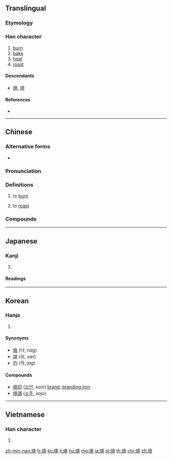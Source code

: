 {{also|焼|烧}}
==Translingual==
{{Han simplified forms|燒|焼|烧}}

===Etymology===
{{Han compound|火|堯|c1=s|c2=p|t1=fire|ls=psc}}

===Han character===
{{Han char|rn=86|rad=火|as=12|sn=16|four=94811|canj=FGGU}}

# [[burn]]
# [[bake]]
# [[heat]]
# [[roast]]

====Descendants====
* [[焼]], [[烧]]

====References====
* {{Han ref|kx=0683.080|dkj=19420|dj=1095.080|hdz=32231.070|uh=71D2|ud=29138|bh=BF4E|bd=48974}}

----

==Chinese==
{{zh-forms|s=烧}}

===Alternative forms===
* {{zh-l|焼}}

===Pronunciation===
{{zh-pron
|m=shāo
|c=siu1
|h=pfs=sêu
|md=
|mn=sio
|w=
|mc=y
|oc=y
|cat=v
}}

===Definitions===
{{zh-hanzi}}

# to [[burn]]
#: {{zh-usex|燃燒|to burn}}
# to [[roast]]
#: {{zh-usex|燒肉|[[siu yuk]]}}

===Compounds===
{{der3
|{{l|cmn|红烧|tr=hóngshāo}}, {{l|cmn|红烧肉}}
|{{l|cmn|火烧儿|tr=hǔoshāo'r}}
|{{l|cmn|烧杯}}
|{{l|cmn|烧饼|tr=shāobǐng}}
|{{l|cmn|烧菜}}
|{{l|cmn|烧饭}}
|{{l|cmn|烧高香}}
|{{l|cmn|烧锅}}
|{{l|cmn|烧焊}}
|{{l|cmn|烧化}}
|{{l|cmn|烧荒}}
|{{l|cmn|烧毁}}
|{{l|cmn|烧火}}
|{{l|cmn|烧碱}}
|{{l|cmn|烧结}}
|{{l|cmn|烧酒|tr=shāojiǔ}}
|{{l|cmn|烧炕}}
|{{l|cmn|烧烤|tr=shāokǎo}}
|{{l|cmn|烧垦}}
|{{l|cmn|烧料}}
|{{l|cmn|烧卖}}
|{{l|cmn|烧瓶}}
|{{l|cmn|烧杀抢掠}}
|{{l|cmn|烧伤|tr=shāoshāng}}
|{{l|cmn|烧香}}
|{{l|cmn|烧心|tr=shāoxīn}}
|{{l|cmn|烧窑}}
|{{l|cmn|烧纸}}
|{{l|cmn|烧灼}}
}}

----

==Japanese==

===Kanji===
{{ja-kanji|grade=|rs=火12|style=ky|shin=焼}}

# {{defn|lang=ja|sort=火12}}

====Readings====
{{ja-readings|goon=[[しょう]] (shō)|kanon=[[しょう]] (shō)|kun=[[やく]] (yaku)}}

----

==Korean==

===Hanja===
{{ko-hanja|hangeul=[[소]]|eumhun=|rv=so|mr=so|y=so}}

# {{defn|lang=ko|sort=火12}}

====Synonyms====
* [[烙]] (낙, ''nag'')
* [[焠]] (쉬, ''swi'')
* [[灼]] (작, ''jag'')

====Compounds====
* [[燒印]] ([[소인]], ''soin'') [[brand]], [[branding iron]]
* [[燒酒]] ([[소주]], ''soju'')

----

==Vietnamese==

===Han character===
{{vi-hantu|[[thiêu]], [[thiu]], [[sao]]|rs=火12}}

# {{defn|lang=vi|sort=火12}}

[[zh-min-nan:燒]]
[[fr:燒]]
[[ko:燒]]
[[li:燒]]
[[hu:燒]]
[[mg:燒]]
[[ja:燒]]
[[pl:燒]]
[[th:燒]]
[[chr:燒]]
[[zh:燒]]